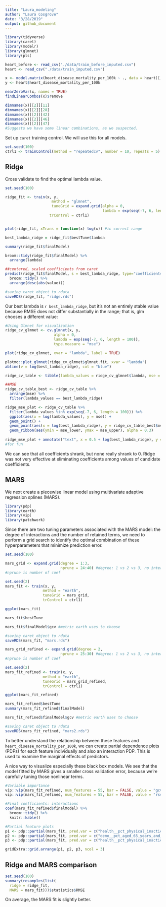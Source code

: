 ```yaml
---
title: "Laura_modeling"
author: "Laura Cosgrove"
date: "3/28/2019"
output: github_document
---
```



```r
library(tidyverse)
library(caret)
library(modelr)
library(glmnet)
library(pls)
```

```r
heart_before <- read_csv("./data/train_before_imputed.csv")
heart <- read_csv("./data/train_imputed.csv") 

x <- model.matrix(heart_disease_mortality_per_100k ~ ., data = heart)[,-1]
y <- heart$heart_disease_mortality_per_100k

nearZeroVar(x, names = TRUE)
findLinearCombos(x)$remove

dimnames(x)[[2]][11]
dimnames(x)[[2]][28]
dimnames(x)[[2]][42]
dimnames(x)[[2]][46]
dimnames(x)[[2]][47]
#Suggests we have some linear combinations, as we suspected.
```

Set up `caret` training control. We will use this for all models.

```r
set.seed(100)
ctrl1 <- trainControl(method = "repeatedcv", number = 10, repeats = 5)
```

## Ridge

Cross validate to find the optimal lambda value.

```r
set.seed(100)

ridge_fit <- train(x, y,
                     method = "glmnet",
                     tuneGrid = expand.grid(alpha = 0, 
                                            lambda = exp(seq(-7, 6, length = 100))),
                    trControl = ctrl1)


plot(ridge_fit, xTrans = function(x) log(x)) #in correct range

best_lambda_ridge = ridge_fit$bestTune$lambda 

summary(ridge_fit$finalModel)

broom::tidy(ridge_fit$finalModel) %>% 
  arrange(lambda)

##centered, scaled coefficients from caret
predict(ridge_fit$finalModel, s = best_lambda_ridge, type="coefficients") %>% 
  broom::tidy() %>% 
  arrange(desc(abs(value)))

#saving caret object to rdata
saveRDS(ridge_fit, "ridge.rds")

```

Our best lambda is `r best_lambda_ridge`, but it's not an entirely stable value because RMSE does not differ substantially in the range; that is, glm chooses a different value: 

```r
#Using Glmnet for visualization 
ridge_cv_glmnet <- cv.glmnet(x, y, 
                      alpha = 0, 
                      lambda = exp(seq(-7, 6, length = 100)), 
                      type.measure = "mse")

plot(ridge_cv_glmnet, xvar = "lambda", label = TRUE)

plotmo::plot_glmnet(ridge_cv_glmnet$glmnet.fit, xvar = "lambda")
abline(v = log(best_lambda_ridge), col = "blue")

ridge_cv_table <- tibble(lambda_values = ridge_cv_glmnet$lambda, mse = ridge_cv_glmnet$cvm, mse_upper = ridge_cv_glmnet$cvup, mse_lower = ridge_cv_glmnet$cvlo)

##MSE
ridge_cv_table_best <- ridge_cv_table %>% 
  arrange(mse) %>% 
  filter(lambda_values == best_lambda_ridge)

ridge_mse_plot <- ridge_cv_table %>% 
  filter(lambda_values %in% exp(seq(-7, 6, length = 100))) %>% 
  ggplot(aes(x = log(lambda_values), y = mse)) +
  geom_point() +
  geom_point(aes(x = log(best_lambda_ridge), y = ridge_cv_table_best$mse), color = "red") +
  geom_ribbon(aes(ymin = mse_lower, ymax = mse_upper), alpha = 0.3)
  
ridge_mse_plot + annotate("text", x = 0.5 + log(best_lambda_ridge), y = ridge_cv_table_best$mse + 0.05, label = "Lambda chosen by caret", color = "red")
#for fun
```

We can see that all coefficients shrank, but none really shrank to 0. Ridge was not very effective at eliminating coefficients among values of candidate coefficients.

## MARS

We next create a piecewise linear model using multivariate adaptive regression splines (MARS).
```r
library(pdp)
library(earth)
library(vip)
library(patchwork)
```
Since there are two tuning parameters associated with the MARS model: the degree of interactions and the number of retained terms, we need to perform a grid search to identify the optimal combination of these hyperparameters that minimize prediction error.

```r
set.seed(100)

mars_grid <- expand.grid(degree = 1:3, 
                         nprune = 24:40) #degree: 1 vs 2 vs 3, no interaction vs. interaction;
#nprune is number of coef

set.seed(2)
mars_fit <- train(x, y,
                 method = "earth",
                 tuneGrid = mars_grid,
                 trControl = ctrl1)

ggplot(mars_fit)

mars_fit$bestTune

mars_fit$finalModel$gcv #metric earth uses to choose

#saving caret object to rdata
saveRDS(mars_fit, "mars.rds")

mars_grid_refined <- expand.grid(degree = 2, 
                         nprune = 25:30) #degree: 1 vs 2 vs 3, no interaction vs. interaction;
#nprune is number of coef

set.seed(2)
mars_fit_refined <- train(x, y,
                 method = "earth",
                 tuneGrid = mars_grid_refined,
                 trControl = ctrl1)

ggplot(mars_fit_refined)

mars_fit_refined$bestTune
summary(mars_fit_refined$finalModel)

mars_fit_refined$finalModel$gcv #metric earth uses to choose

#saving caret object to rdata
saveRDS(mars_fit_refined, "mars2.rds")

```

To better understand the relationship between these features and `heart_disease_mortality_per_100k`, we can create partial dependence plots (PDPs) for each feature individually and also an interaction PDP. This is used to examine the marginal effects of predictors.

A nice way to visualize especially these black box models. We see that the model fitted by MARS gives a smaller cross validation error, because we're carefully tuning those nonlinear terms.

```r
#Variable importance
vip::vip(mars_fit_refined, num_features = 55, bar = FALSE, value = "gcv") + ggtitle("GCV")
vip::vip(mars_fit_refined, num_features = 55, bar = FALSE, value = "rss") + ggtitle("RSS")

#Final coefficients: interactions
coef(mars_fit_refined$finalModel) %>%
  broom::tidy() %>% 
  knitr::kable()

#Partial feature plots
p1 <- pdp::partial(mars_fit, pred.var = c("health__pct_physical_inacticity"), grid.resolution = 10) %>% autoplot()
p2 <- pdp::partial(mars_fit, pred.var = c("demo__pct_aged_65_years_and_older"), grid.resolution = 10) %>% autoplot()
p3 <- pdp::partial(mars_fit, pred.var = c("health__pct_physical_inacticity", "demo__pct_aged_65_years_and_older"), grid.resolution = 10) %>%  plotPartial(levelplot = FALSE, zlab = "yhat", drape = TRUE, colorkey = TRUE, screen = list(z = -20, x = -60))

gridExtra::grid.arrange(p1, p2, p3, ncol = 3)
```


## Ridge and MARS comparison
```r
set.seed(100)
summary(resamples(list(
  ridge = ridge_fit,
  MARS = mars_fit)))$statistics$RMSE
```


On average, the MARS fit is slightly better.
